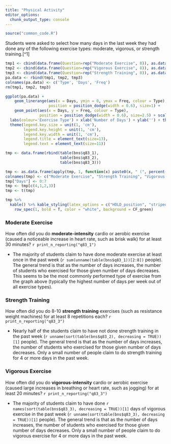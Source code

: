 ```yaml
---
title: "Physical Activity"
editor_options: 
  chunk_output_type: console
---
```


```r
source("common_code.R")

```

Students were asked to select how many days in the last week they had done any of the following exercise types: moderate, vigorous, or strength training.\[\^1\]

```r
tmp1 <- cbind(data.frame(Question=rep("Moderate Exercise", 8)), as.data.frame(table(bns[["q83_1"]])))
tmp2 <- cbind(data.frame(Question=rep("Vigorous Exercise", 8)), as.data.frame(table(bns[["q83_2"]])))
tmp3 <- cbind(data.frame(Question=rep("Strength Training", 8)), as.data.frame(table(bns[["q83_3"]])))
pa.data <- rbind(tmp1, tmp2, tmp3)
colnames(pa.data) <- c('Type', 'Days', 'Freq')
rm(tmp1, tmp2, tmp3)

ggplot(pa.data) +
    geom_linerange(aes(x = Days, ymin = 0, ymax = Freq, colour = Type), 
                   position = position_dodge(width = 0.6), size=1) +
    geom_point(aes(x = Days, y = Freq, colour = Type),
               position = position_dodge(width = 0.6), size=2.5) + scale_color_manual(values=c("#336699", "#000000", "#b5d43b")) +
  labs(colour='Exercise Type') + xlab('Number of Days') + ylab('') + theme_bw() +
  theme(legend.key.size = unit(1, 'cm'), 
        legend.key.height = unit(1, 'cm'), 
        legend.key.width = unit(1, 'cm'), 
        legend.title = element_text(size=13),
        legend.text = element_text(size=11))


```

```r
tmp <- data.frame(rbind(table(bns$q83_1),
                        table(bns$q83_2),
                        table(bns$q83_3)))

tmp <- as.data.frame(apply(tmp, 1, function(x) paste0(x, " (", percent(x/sum(x), accuracy = 0.1), ")")))
colnames(tmp) <- c("Moderate Exercise", "Strength Training", "Vigorous Training")
tmp["Days"] <- 0:7
tmp <- tmp[c(4,1,2,3)]
tmp <- t(tmp)

tmp %>%
  kable() %>% kable_styling(latex_options = c("HOLD_position", "striped", "bordered", "hover"))  %>%  
    row_spec(1, bold = T, color = "white", background = CF_green) 


```

### Moderate Exercise

How often did you do **moderate-intensity** cardio or aerobic exercise (caused a noticeable increase in heart rate, such as brisk walk) for at least 30 minutes? `r print_n_reporting("q83_1")`

-   The majority of students claim to have done moderate exercise at least once in the past week (`r sum(unname(table(bns$q83_1))[2:8])` people). The general trend is that as the number of days increases, the number of students who exercised for those given number of days decreases. This seems to be the most commonly performed type of exercise from the graph above (typically the highest number of days per week out of all exercise types).

### Strength Training

How often did you do 8-10 **strength training** exercises (such as resistance weight machines) for at least 8 repetitions each? `r print_n_reporting("q83_3")`

-    Nearly half of the students claim to have not done strength training in the past week (`r unname(sort(table(bns$q83_2), decreasing = TRUE))[1]` people). The general trend is that as the number of days increases, the number of students who exercised for those given number of days decreases. Only a small number of people claim to do strength training for 4 or more days in the past week.

### Vigorous Exercise

How often did you do **vigorous-intensity** cardio or aerobic exercise (caused large increases in breathing or heart rate, such as jogging) for at least 20 minutes? `r print_n_reporting("q83_3")`

-   The majority of students claim to have done `r names(sort(table(bns$q83_3), decreasing = TRUE))[1]` days of vigorous exercise in the past week (`r unname(sort(table(bns$q83_3), decreasing = TRUE))[1]` people). The general trend is that as the number of days increases, the number of students who exercised for those given number of days decreases. Only a small number of people claim to do vigorous exercise for 4 or more days in the past week.
